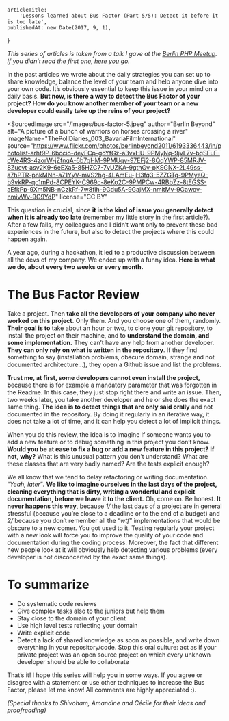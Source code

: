 
<Layout>

    articleTitle:
        'Lessons learned about Bus Factor (Part 5/5): Detect it before it is too late',
    publishedAt: new Date(2017, 9, 1),
}

<ArticleInfos meta={meta} />

_This series of articles is taken from a talk I gave at the_ [_Berlin PHP Meetup_](https://twitter.com/bephpug)_. If you didn’t read the first one,_ [_here you go_](https://medium.com/@einenlum/lessons-learned-about-bus-factor-1-5-introduction-994b3b0332d3)_._

In the past articles we wrote about the daily strategies you can set up to share knowledge, balance the level of your team and help anyone dive into your own code. It’s obviously essential to keep this issue in your mind on a daily basis. **But now, is there a way to detect the Bus Factor of your project? How do you know another member of your team or a new developer could easily take up the reins of your project?**

<SourcedImage
    src="/images/bus-factor-5.jpeg"
    author="Berlin Beyond"
    alt="A picture of a bunch of warriors on horses crossing a river"
    imageName="ThePollDiaries_003_BavariaFilmInternational"
    source="https://www.flickr.com/photos/berlinbeyond2011/6193336443/in/photolist-arht9P-6bccio-deyFCp-goYfGz-a3vxHU-9PMyNq-9jvL7v-bqSFuF-cWe4RS-4zorW-jZfnqA-6b7gHM-9PMUqy-97EFj2-8QqYWP-85MRJV-8Zucvt-asv2K9-6eEXa5-85HZC7-7vUZKA-9gthGv-pKSGNX-2L49ss-a7hPTR-pnkMNn-a71YyV-mVS2hg-4LAmEu-jH3fq3-5ZZGTg-9PMyeQ-b9vkRP-qc1mPd-8CPEYK-C969c-8eKo2C-9PMPCw-4RBbZz-8tEGSS-aEfkPp-9Xm5NB-nCzkRf-7w8fih-9Gdu5A-9GajMX-nmitMv-9Gawov-nmivWv-9G9YdP"
    license="CC BY"
></SourcedImage>

This question is crucial, since **it is the kind of issue you generally detect
when it is already too late** (remember my little story in the first article?).
After a few fails, my colleagues and I didn’t want only to prevent these bad
experiences in the future, but also to detect the projects where this could
happen again.

A year ago, during a hackathon, it led to a productive discussion between all the devs of my company. We ended up with a funny idea. **Here is what we do, about every two weeks or every month.**

# The Bus Factor Review

Take a project. Then **take all the developers of your company who never worked on this project**. Only them. And you choose one of them, randomly.  
**Their goal is to** take about an hour or two, to clone your git repository, to install the project on their machine, and to **understand the domain, and some implementation.** They can’t have any help from another developer. **They can only rely on what is written in the repository**. If they find something to say (installation problems, obscure domain, strange and not documented architecture…), they open a Github issue and list the problems.

**Trust me, at first, some developers cannot even install the project, b**ecause there is for example a mandatory parameter that was forgotten in the Readme. In this case, they just stop right there and write an issue. Then, two weeks later, you take another developer and he or she does the exact same thing. **The idea is to detect things that are only said orally** and not documented in the repository. By doing it regularly in an iterative way, it does not take a lot of time, and it can help you detect a lot of implicit things.

When you do this review, the idea is to imagine if someone wants you to add a new feature or to debug something in this project you don’t know. **Would you be at ease to fix a bug or add a new feature in this project? If not, why?** What is this unusual pattern you don’t understand? What are these classes that are very badly named? Are the tests explicit enough?

We all know that we tend to delay refactoring or writing documentation. “_Yeah, later_”_._ **We like to imagine ourselves in the last days of the project, cleaning everything that is dirty, writing a wonderful and explicit documentation, before we leave it to the client.** Oh, come on. Be honest. **It never happens this way**, because _1/_ the last days of a project are in general stressful (because you’re close to a deadline or to the end of a budget) and _2/_ because you don’t remember all the “_wtf_” implementations that would be obscure to a new comer. You got used to it. Testing regularly your project with a new look will force you to improve the quality of your code and documentation during the coding process. Moreover, the fact that different new people look at it will obviously help detecting various problems (every developer is not disconcerted by the exact same things).

# To summarize

-   Do systematic code reviews
-   Give complex tasks also to the juniors but help them
-   Stay close to the domain of your client
-   Use high level tests reflecting your domain
-   Write explicit code
-   Detect a lack of shared knowledge as soon as possible, and write down everything in your repository/code. Stop this oral culture: act as if your private project was an open source project on which every unknown developer should be able to collaborate

That’s it! I hope this series will help you in some ways. If you agree or disagree with a statement or use other techniques to increase the Bus Factor, please let me know! All comments are highly appreciated :).

_(Special thanks to Shivoham, Amandine and Cécile for their ideas and proofreading)_

</Layout>
